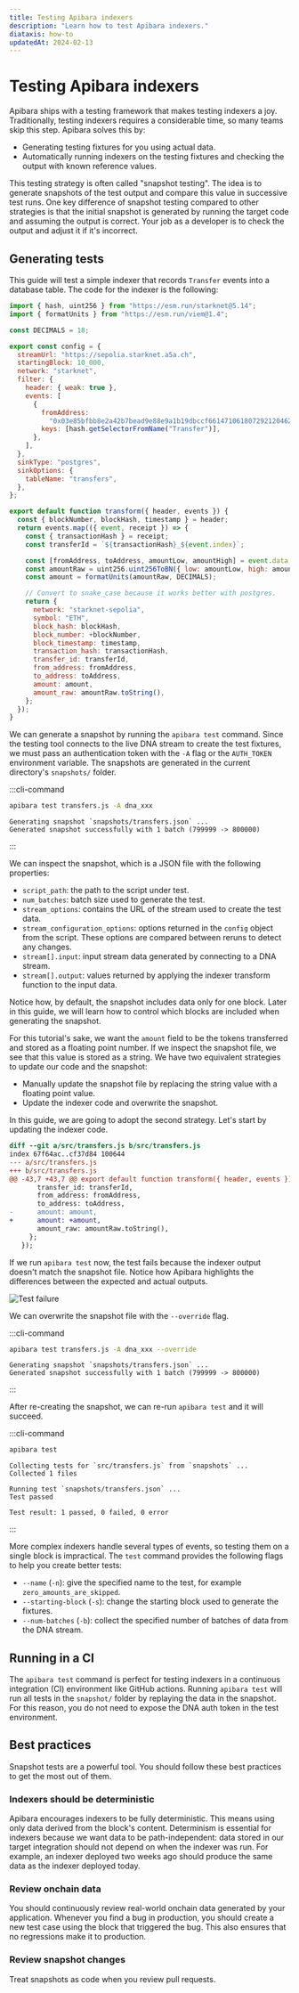 ```yaml
---
title: Testing Apibara indexers
description: "Learn how to test Apibara indexers."
diataxis: how-to
updatedAt: 2024-02-13
---
```


# Testing Apibara indexers

Apibara ships with a testing framework that makes testing indexers a joy.
Traditionally, testing indexers requires a considerable time, so many teams
skip this step. Apibara solves this by:

- Generating testing fixtures for you using actual data.
- Automatically running indexers on the testing fixtures and checking the
  output with known reference values.

This testing strategy is often called "snapshot testing". The idea is to
generate snapshots of the test output and compare this value in successive test
runs. One key difference of snapshot testing compared to other strategies is
that the initial snapshot is generated by running the target code and assuming
the output is correct. Your job as a developer is to check the output and
adjust it if it's incorrect.

## Generating tests

This guide will test a simple indexer that records `Transfer` events into a
database table. The code for the indexer is the following:

```js [transfers.js]
import { hash, uint256 } from "https://esm.run/starknet@5.14";
import { formatUnits } from "https://esm.run/viem@1.4";

const DECIMALS = 18;

export const config = {
  streamUrl: "https://sepolia.starknet.a5a.ch",
  startingBlock: 10_000,
  network: "starknet",
  filter: {
    header: { weak: true },
    events: [
      {
        fromAddress:
          "0x03e85bfbb8e2a42b7bead9e88e9a1b19dbccf661471061807292120462396ec9",
        keys: [hash.getSelectorFromName("Transfer")],
      },
    ],
  },
  sinkType: "postgres",
  sinkOptions: {
    tableName: "transfers",
  },
};

export default function transform({ header, events }) {
  const { blockNumber, blockHash, timestamp } = header;
  return events.map(({ event, receipt }) => {
    const { transactionHash } = receipt;
    const transferId = `${transactionHash}_${event.index}`;

    const [fromAddress, toAddress, amountLow, amountHigh] = event.data;
    const amountRaw = uint256.uint256ToBN({ low: amountLow, high: amountHigh });
    const amount = formatUnits(amountRaw, DECIMALS);

    // Convert to snake_case because it works better with postgres.
    return {
      network: "starknet-sepolia",
      symbol: "ETH",
      block_hash: blockHash,
      block_number: +blockNumber,
      block_timestamp: timestamp,
      transaction_hash: transactionHash,
      transfer_id: transferId,
      from_address: fromAddress,
      to_address: toAddress,
      amount: amount,
      amount_raw: amountRaw.toString(),
    };
  });
}
```

We can generate a snapshot by running the `apibara test` command. Since the
testing tool connects to the live DNA stream to create the test fixtures, we
must pass an authentication token with the `-A` flag or the `AUTH_TOKEN`
environment variable. The snapshots are generated in the current directory's
`snapshots/` folder.

:::cli-command

```bash [Terminal]
apibara test transfers.js -A dna_xxx
```

```
Generating snapshot `snapshots/transfers.json` ...
Generated snapshot successfully with 1 batch (799999 -> 800000)
```

:::

We can inspect the snapshot, which is a JSON file with the following
properties:

- `script_path`: the path to the script under test.
- `num_batches`: batch size used to generate the test.
- `stream_options`: contains the URL of the stream used to create the test
  data.
- `stream_configuration_options`: options returned in the `config` object from
  the script. These options are compared between reruns to detect any changes.
- `stream[].input`: input stream data generated by connecting to a DNA stream.
- `stream[].output`: values returned by applying the indexer transform
  function to the input data.

Notice how, by default, the snapshot includes data only for one block. Later in
this guide, we will learn how to control which blocks are included when
generating the snapshot.

For this tutorial's sake, we want the `amount` field to be the tokens
transferred and stored as a floating point number. If we inspect the snapshot
file, we see that this value is stored as a string. We have two equivalent
strategies to update our code and the snapshot:

- Manually update the snapshot file by replacing the string value with a
  floating point value.
- Update the indexer code and overwrite the snapshot.

In this guide, we are going to adopt the second strategy. Let's start by
updating the indexer code.

```diff
diff --git a/src/transfers.js b/src/transfers.js
index 67f64ac..cf37d84 100644
--- a/src/transfers.js
+++ b/src/transfers.js
@@ -43,7 +43,7 @@ export default function transform({ header, events }) {
       transfer_id: transferId,
       from_address: fromAddress,
       to_address: toAddress,
-      amount: amount,
+      amount: +amount,
       amount_raw: amountRaw.toString(),
     };
   });
```

If we run `apibara test` now, the test fails because
the indexer output doesn't match the snapshot file.
Notice how Apibara highlights the differences between the expected and actual
outputs.

![Test failure](test-failure.png)

We can overwrite the snapshot file with the `--override` flag.

:::cli-command

```bash [Terminal]
apibara test transfers.js -A dna_xxx --override
```

```
Generating snapshot `snapshots/transfers.json` ...
Generated snapshot successfully with 1 batch (799999 -> 800000)
```

:::

After re-creating the snapshot, we can re-run `apibara test` and
it will succeed.

:::cli-command

```bash [Terminal]
apibara test
```

```
Collecting tests for `src/transfers.js` from `snapshots` ...
Collected 1 files

Running test `snapshots/transfers.json` ...
Test passed

Test result: 1 passed, 0 failed, 0 error
```

:::

More complex indexers handle several types of events, so testing them on a
single block is impractical. The `test` command provides the following flags to
help you create better tests:

- `--name` (`-n`): give the specified name to the test, for example
  `zero_amounts_are_skipped`.
- `--starting-block` (`-s`): change the starting block used to generate the
  fixtures.
- `--num-batches` (`-b`): collect the specified number of batches of data from
  the DNA stream.

## Running in a CI

The `apibara test` command is perfect for testing indexers in a continuous
integration (CI) environment like GitHub actions. Running `apibara test` will
run all tests in the `snapshot/` folder by replaying the data in the snapshot.
For this reason, you do not need to expose the DNA auth token in the test
environment.

## Best practices

Snapshot tests are a powerful tool. You should follow these best practices to
get the most out of them.

### Indexers should be deterministic

Apibara encourages indexers to be fully deterministic. This means using only
data derived from the block's content. Determinism is essential for indexers
because we want data to be path-independent: data stored in our target
integration should not depend on when the indexer was run. For example, an
indexer deployed two weeks ago should produce the same data as the indexer
deployed today.

### Review onchain data

You should continuously review real-world onchain data generated by your
application. Whenever you find a bug in production, you should create a new
test case using the block that triggered the bug. This also ensures that no
regressions make it to production.

### Review snapshot changes

Treat snapshots as code when you review pull requests.
